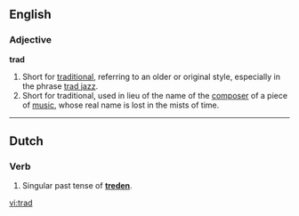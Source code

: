 ==English==

===Adjective===
'''trad'''

# Short for [[traditional]], referring to an older or original style, especially in the phrase [[trad jazz]].
# Short for traditional, used in lieu of the name of the [[composer]] of a piece of [[music]], whose real name is lost in the mists of time.

----

==Dutch==
===Verb===
{{infl|nl|verb|cat=verb forms}}
# Singular past tense of '''[[treden]]'''.

[[vi:trad]]